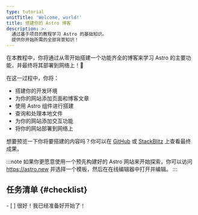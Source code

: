 ```yaml
---
type: tutorial
unitTitle: 'Welcome, world!'
title: 搭建你的 Astro 博客
description: >-
  通过基于项目的教程学习 Astro 的基础知识。
  提供你开始所需的全部背景知识！
---
```


<Lede> 在本教程中，你将通过从零开始搭建一个功能齐全的博客来学习 Astro 的主要功能，并最终将其部署到网络上！🚀 </Lede>

在这一过程中，你将：
- 搭建你的开发环境 
- 为你的网站添加页面和博客文章
- 使用 Astro 组件进行搭建
- 查询和处理本地文件
- 为你的网站添加交互功能
- 将你的网站部署到网络上

想要预览一下你将要搭建的内容吗？你可以在 [GitHub](https://github.com/withastro/blog-tutorial-demo) 或 [StackBlitz](https://stackblitz.com/github/withastro/blog-tutorial-demo/tree/complete?file=src%2Fpages%2Findex.astro) 上查看最终成果。

:::note
如果你更愿意使用一个预先构建好的 Astro 网站来开始探索，你可以访问 https://astro.new 并选择一个模板，然后在在线编辑器中打开并编辑。
::: 

<Box icon="check-list">

## 任务清单 \{#checklist\}

<Checklist>
- [ ] 很好！我已经准备好开始了！
</Checklist>
</Box>
